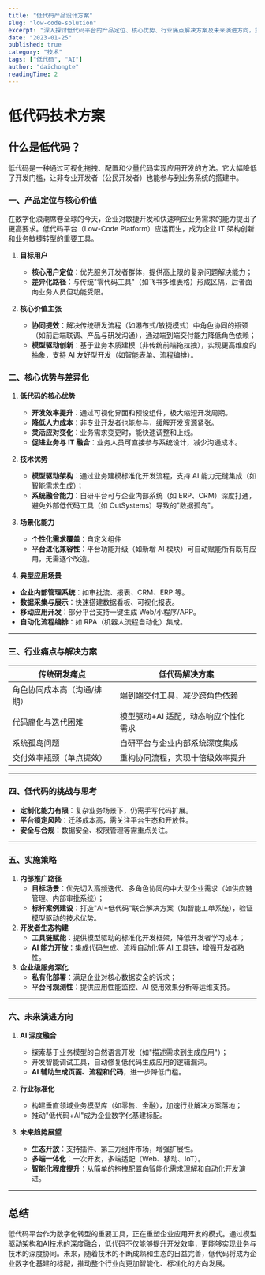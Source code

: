 ```yaml
---
title: "低代码产品设计方案"
slug: "low-code-solution"
excerpt: "深入探讨低代码平台的产品定位、核心优势、行业痛点解决方案及未来演进方向，重点关注模型驱动架构与AI融合的技术创新。"
date: "2023-01-25"
published: true
category: "技术"
tags: ["低代码", "AI"]
author: "daichongte"
readingTime: 2
---
```


# **低代码技术方案**

## **什么是低代码？**

低代码是一种通过可视化拖拽、配置和少量代码实现应用开发的方法。它大幅降低了开发门槛，让非专业开发者（公民开发者）也能参与到业务系统的搭建中。

### **一、产品定位与核心价值**

在数字化浪潮席卷全球的今天，企业对敏捷开发和快速响应业务需求的能力提出了更高要求。低代码平台（Low-Code Platform）应运而生，成为企业 IT 架构创新和业务敏捷转型的重要工具。

1. **目标用户**
   - **核心用户定位**：优先服务开发者群体，提供高上限的复杂问题解决能力；
   - **差异化路径**：与传统"零代码工具"（如飞书多维表格）形成区隔，后者面向业务人员但功能受限。

2. **核心价值主张**
   - **协同提效**：解决传统研发流程（如瀑布式/敏捷模式）中角色协同的瓶颈（如前后端联调、产品与研发沟通），通过端到端交付能力降低角色依赖；
   - **模型驱动创新**：基于业务本质建模（非传统前端拖拉拽），实现更高维度的抽象，支持 AI 友好型开发（如智能表单、流程编排）。

### **二、核心优势与差异化**

1. **低代码的核心优势**
   - **开发效率提升**：通过可视化界面和预设组件，极大缩短开发周期。
   - **降低人力成本**：非专业开发者也能参与，缓解开发资源紧张。
   - **灵活应对变化**：业务需求变更时，能快速调整和上线。
   - **促进业务与 IT 融合**：业务人员可直接参与系统设计，减少沟通成本。

2. **技术优势**
   - **模型驱动架构**：通过业务建模标准化开发流程，支持 AI 能力无缝集成（如智能需求生成）；
   - **系统融合能力**：自研平台可与企业内部系统（如 ERP、CRM）深度打通，避免外部低代码工具（如 OutSystems）导致的"数据孤岛"。

3. **场景化能力**
   - **个性化需求覆盖**：自定义组件
   - **平台进化兼容性**：平台功能升级（如新增 AI 模块）可自动赋能所有既有应用，无需逐个改造。

4. **典型应用场景**

- **企业内部管理系统**：如审批流、报表、CRM、ERP 等。
- **数据采集与展示**：快速搭建数据看板、可视化报表。
- **移动应用开发**：部分平台支持一键生成 Web/小程序/APP。
- **自动化流程编排**：如 RPA（机器人流程自动化）集成。

---

### **三、行业痛点与解决方案**

| **传统研发痛点**            | **低代码解决方案**                   |
| --------------------------- | ------------------------------------ |
| 角色协同成本高（沟通/排期） | 端到端交付工具，减少跨角色依赖       |
| 代码腐化与迭代困难          | 模型驱动+AI 适配，动态响应个性化需求 |
| 系统孤岛问题                | 自研平台与企业内部系统深度集成       |
| 交付效率瓶颈（单点提效）    | 重构协同流程，实现十倍级效率提升     |

---

### **四、低代码的挑战与思考**

- **定制化能力有限**：复杂业务场景下，仍需手写代码扩展。
- **平台锁定风险**：迁移成本高，需关注平台生态和开放性。
- **安全与合规**：数据安全、权限管理等需重点关注。

---

### **五、实施策略**

1. **内部推广路径**
   - **目标场景**：优先切入高频迭代、多角色协同的中大型企业需求（如供应链管理、内部审批系统）；
   - **标杆案例建设**：打造"AI+低代码"联合解决方案（如智能工单系统），验证模型驱动的技术优势。
2. **开发者生态构建**
   - **工具链赋能**：提供模型驱动的标准化开发框架，降低开发者学习成本；
   - **AI 能力开放**：集成代码生成、流程自动化等 AI 工具链，增强开发者粘性。
3. **企业级服务深化**
   - **私有化部署**：满足企业对核心数据安全的诉求；
   - **平台可观测性**：提供应用性能监控、AI 使用效果分析等运维支持。

---

### **六、未来演进方向**

1. **AI 深度融合**
   - 探索基于业务模型的自然语言开发（如"描述需求到生成应用"）；
   - 开发智能调试工具，自动修复低代码生成应用的逻辑漏洞。
   - **AI 辅助生成页面、流程和代码**，进一步降低门槛。

2. **行业标准化**
   - 构建垂直领域业务模型库（如零售、金融），加速行业解决方案落地；
   - 推动"低代码+AI"成为企业数字化基建标配。

3. **未来趋势展望**
   - **生态开放**：支持插件、第三方组件市场，增强扩展性。
   - **多端一体化**：一次开发，多端适配（Web、移动、IoT）。
   - **智能化程度提升**：从简单的拖拽配置向智能化需求理解和自动化开发演进。

---

## **总结**

低代码平台作为数字化转型的重要工具，正在重塑企业应用开发的模式。通过模型驱动架构和AI技术的深度融合，低代码不仅能够提升开发效率，更能够实现业务与技术的深度协同。未来，随着技术的不断成熟和生态的日益完善，低代码将成为企业数字化基建的标配，推动整个行业向更加智能化、标准化的方向发展。
